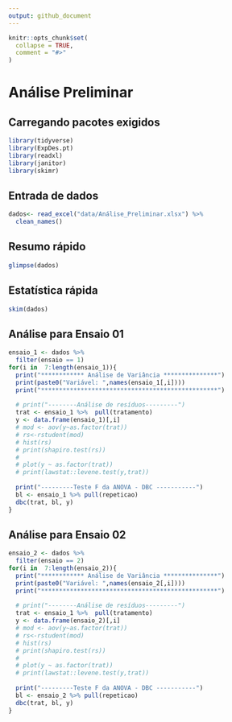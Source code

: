 ```yaml
---
output: github_document
---
```


<!-- README.md is generated from README.Rmd. Please edit that file -->

```r
knitr::opts_chunk$set(
  collapse = TRUE,
  comment = "#>"
)
```

# Análise Preliminar
## Carregando pacotes exigidos
```r
library(tidyverse)
library(ExpDes.pt)
library(readxl)
library(janitor)
library(skimr)
```


## Entrada de dados

```r
dados<- read_excel("data/Análise_Preliminar.xlsx") %>% 
  clean_names()
```


## Resumo rápido

```r
glimpse(dados)
```

## Estatística rápida

```r
skim(dados)
```

## Análise para Ensaio 01
```r
ensaio_1 <- dados %>% 
  filter(ensaio == 1)
for(i in  7:length(ensaio_1)){
  print("************ Análise de Variância ***************")
  print(paste0("Variável: ",names(ensaio_1[,i])))
  print("*************************************************")
  
  # print("--------Análise de resíduos---------")
  trat <- ensaio_1 %>%  pull(tratamento)
  y <- data.frame(ensaio_1)[,i]
  # mod <- aov(y~as.factor(trat))
  # rs<-rstudent(mod)
  # hist(rs)
  # print(shapiro.test(rs))
  # 
  # plot(y ~ as.factor(trat))
  # print(lawstat::levene.test(y,trat))
  
  print("---------Teste F da ANOVA - DBC -----------")
  bl <- ensaio_1 %>% pull(repeticao)
  dbc(trat, bl, y)
}
```


## Análise para Ensaio 02
```r
ensaio_2 <- dados %>% 
  filter(ensaio == 2)
for(i in  7:length(ensaio_2)){
  print("************ Análise de Variância ***************")
  print(paste0("Variável: ",names(ensaio_2[,i])))
  print("*************************************************")
  
  # print("--------Análise de resíduos---------")
  trat <- ensaio_1 %>%  pull(tratamento)
  y <- data.frame(ensaio_2)[,i]
  # mod <- aov(y~as.factor(trat))
  # rs<-rstudent(mod)
  # hist(rs)
  # print(shapiro.test(rs))
  # 
  # plot(y ~ as.factor(trat))
  # print(lawstat::levene.test(y,trat))
  
  print("---------Teste F da ANOVA - DBC -----------")
  bl <- ensaio_2 %>% pull(repeticao)
  dbc(trat, bl, y)
}
```
